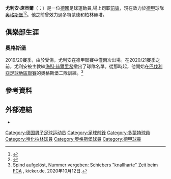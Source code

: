 {{noteTA
|G1=足球
|G2=德甲
|1=zh-cn:席贝尔;zh-hk:舒希巴;zh-tw:席貝爾;
}}

{{Infobox football biography
| name           = 尤利安·席貝爾<br/>Julian Schieber
| fullname       = Julian Schieber
| image          = Julian Schieber.jpg
| caption        = 
| birth_date     = {{birth date and age|1989|2|13|df=y}}
| birth_place    = {{flagicon|West Germany}} [[西德|西德]][[巴克南|巴克南]]
| height         = {{height|m=1.86}}
| currentclub = [[奥格斯堡足球俱乐部|奥格斯堡]]
| clubnumber = 
| position       = [[前鋒_(足球)|前锋]]
| youthyears1    = 
| youthclubs1    = SV魏薩伊姆塔爾
| youthyears2    = 2005–2006
| youthclubs2    = TSG巴克南
| youthyears3    = 2006–2008
| youthclubs3    = [[史特加1893體育會|斯圖加特]]
| years1         = 2008–2009
| clubs1         = [[斯图加特二队|斯图加特二队]]
| caps1          = 23
| goals1         = 13
| years2         = 2008–2012
| clubs2         = [[史特加1893體育會|斯圖加特]]
| caps2          = 49
| goals2         = 6
| years3         = 2010–2011
| clubs3         = → [[纽伦堡足球俱乐部|纽伦堡]]
| caps3          = 29
| goals3         = 7
| years4         = 2012–2014
| clubs4         = [[多特蒙德足球俱樂部|多特蒙德]]
| caps4          = 35
| goals4         = 3
| years5 = 2014–2018
| clubs5 = [[柏林赫塔足球俱樂部|柏林赫塔]]
| caps5 = 43
| goals5 = 10
| years6 = 2018–
| clubs6 = [[奥格斯堡足球俱乐部|奥格斯堡]]
| caps6 = 11
| goals6 = 1
| nationalyears1 = 2009–2010
| nationalteam1  = [[德國21歲以下國家足球隊|德國U21]]
| nationalcaps1  = 7
| nationalgoals1 = 5
| pcupdate       = 2019年11月24日
| ntupdate       = 
}}
'''尤利安·席貝爾'''（{{lang-de|Julian Schieber}}；{{bd|1989年|2月13日}}）是一位[[德國|德國]]足球運動員,場上司职[[前鋒_(足球)|前锋]]，現在效力於[[德國足球甲級聯賽|德甲]]球隊[[奥格斯堡足球俱乐部|奥格斯堡]]<ref>{{cite web|title=Hertha BSC: Stürmer Julian Schieber kommt|url=http://www.tagesspiegel.de/sport/hertha-bsc/hertha-bsc-stuermer-julian-schieber-kommt-ein-neuer-fuer-lasogga/10140246.html|accessdate=10 August 2014|ref=tagesspiegel.de|language=de|archive-date=2014-08-21|archive-url=https://web.archive.org/web/20140821181258/http://www.tagesspiegel.de/sport/hertha-bsc/hertha-bsc-stuermer-julian-schieber-kommt-ein-neuer-fuer-lasogga/10140246.html|dead-url=no}}</ref><ref>{{cite web|title=HERTHA-NEUZUGÄNGE SORGEN FÜRS WEITERKOMMEN|url=http://www.bundesliga.de/de/wettbewerbe/dfb-pokal/news/2014/spielbericht-fc-viktoria-koeln-gegen-hertha-bsc-dfb-pokal.php|accessdate=19 August 2014|ref=bundesliga.de|language=de|archive-date=2014-10-14|archive-url=https://web.archive.org/web/20141014040736/http://www.bundesliga.de/de/wettbewerbe/dfb-pokal/news/2014/spielbericht-fc-viktoria-koeln-gegen-hertha-bsc-dfb-pokal.php|dead-url=no}}</ref>。他之前曾效力過多特蒙德和柏林赫塔。

==俱樂部生涯==
=== 奧格斯堡 ===
2019/20賽季，由於受傷，尤利安在德甲聯賽中僅兩次出場。在2020/21賽季之前，尤利安被主教練[[海科·赫利希|海科·赫爾里希]]撤出了球隊名單。從那時起，他開始在[[巴伐利亞足球地區聯賽|巴伐利亞足球地區聯賽]]的奧格斯堡二隊訓練。<ref>[https://www.kicker.de/spind-aufgeloest-nummer-vergeben-schiebers-knallharte-zeit-beim-fca-786908/artikel Spind aufgelöst, Nummer vergeben: Schiebers "knallharte" Zeit beim FCA] {{Wayback|url=https://www.kicker.de/spind-aufgeloest-nummer-vergeben-schiebers-knallharte-zeit-beim-fca-786908/artikel |date=20210313203937 }}, kicker.de, 2020年10月12日.</ref>


==參考資料==
{{Reflist}}

==外部連結==
*{{Soccerway}}

{{奧格斯堡球員名單}}
{{DEFAULTSORT: Schieber, Julian}}
[[Category:德国男子足球运动员|Category:德国男子足球运动员]]
[[Category:足球前鋒|Category:足球前鋒]]
[[Category:多蒙特球員|Category:多蒙特球員]]
[[Category:哈化柏林球員|Category:哈化柏林球員]]
[[Category:奧格斯堡球員|Category:奧格斯堡球員]]
[[Category:德甲球員|Category:德甲球員]]